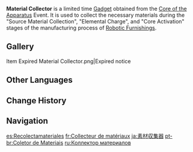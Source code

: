 {{Removed}}
{{Stub|effect, event usage, preview, expiry}}
{{Item Infobox
|id           = 220052
|image        = Item Material Collector.png
|type         = Event Items
|invCategory  = Gadgets
|quality      = 4
|effect       = Stores materials for Source Material Collection, Elemental Charge, and Core Activation.
|description  = A collection device created by [[Bertrand]], a manufacturer of machines. It can sequentially collect materials required for creating other products. When hooked up to the Great Machine, it will pour the source materials into the latter and start the process of creating robotic furnishings.
|source1      = [[Core of the Apparatus]] Event
|event        = Core of the Apparatus
|reusable     = Yes
|usage        = Quick Use
|memento      = No
}}
'''Material Collector''' is a limited time [[Gadget]] obtained from the [[Core of the Apparatus]] Event. It is used to collect the necessary materials during the "Source Material Collection", "Elemental Charge", and "Core Activation" stages of the manufacturing process of [[Robotic Furnishings]].
<!--
==Notes==

==Preview==
{{Preview
|file1=Item Material Collector 1
|caption1=

|file2=Item Material Collector 2
|caption2=
}}
-->
==Gallery==
<gallery>
Item Expired Material Collector.png|Expired notice
</gallery>

==Other Languages==
{{Other Languages
|default_hidden = 1
|en      = Material Collector
|zhs     = 素材收集器
|zhs_rm  = Sùcái Shōují-qì
|zht     = 素材收集器
|zht_rm  = Sùcái Shōují-qì
|ja      = 素材収集器
|ja_rm   = Sozai Shuushuuki
|ko      = 재료 수집기
|es      = Recolectamateriales
|fr      = Collecteur de matériaux
|ru      = Коллектор материалов
|th      = เครื่องรวบรวมวัตถุดิบ
|th_rm   = 
|vi      = Máy Thu Thập Nguyên Liệu
|de      = Materialsammelgerät
|id      = Material Collector
|pt      = Coletor de Materiais
}}

==Change History==
{{Change History|2.7}}

==Navigation==
{{Gadget Navbox}}

[[es:Recolectamateriales]]
[[fr:Collecteur de matériaux]]
[[ja:素材収集器]]
[[pt-br:Coletor de Materiais]]
[[ru:Коллектор материалов]]